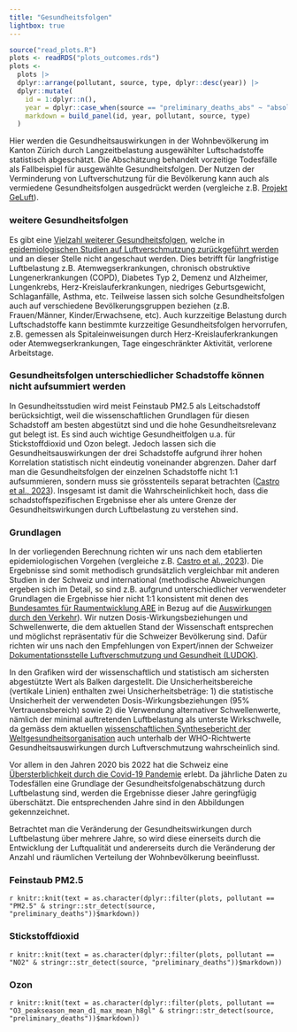 ```yaml
---
title: "Gesundheitsfolgen"
lightbox: true
---
```



```r
source("read_plots.R")
plots <- readRDS("plots_outcomes.rds")
plots <- 
  plots |> 
  dplyr::arrange(pollutant, source, type, dplyr::desc(year)) |> 
  dplyr::mutate(
    id = 1:dplyr::n(),
    year = dplyr::case_when(source == "preliminary_deaths_abs" ~ "absolut", TRUE ~ "relativ"),
    markdown = build_panel(id, year, pollutant, source, type)
  )
```



Hier werden die Gesundheitsauswirkungen in der Wohnbevölkerung im Kanton Zürich durch Langzeitbelastung ausgewählter Luftschadstoffe statistisch abgeschätzt. Die Abschätzung behandelt vorzeitige Todesfälle als Fallbeispiel für ausgewählte Gesundheitsfolgen. Der Nutzen der Verminderung von Luftverschutzung für die Bevölkerung kann auch als vermiedene Gesundheitsfolgen ausgedrückt werden (vergleiche z.B. [Projekt GeLuft](https://www.swisstph.ch/fileadmin/user_upload/SwissTPH/Institute/Ludok/Aktuelle_Berichte/SwissTPH2023_Gesundheitsnutzen_AQG_WHO_2021.pdf)).

::: {.callout-note collapse="true"}
### weitere Gesundheitsfolgen

Es gibt eine [Vielzahl weiterer Gesundheitsfolgen](https://www.swisstph.ch/de/projects/ludok/healtheffects), welche in [epidemiologischen Studien auf Luftverschmutzung zurückgeführt werden](https://www.swisstph.ch/de/projects/ludok/aktuelle-berichte/gesundheitsfolgenabschaetzung) und an dieser Stelle nicht angeschaut werden. Dies betrifft für langfristige Luftbelastung z.B. Atemwegserkrankungen, chronisch obstruktive Lungenerkrankungen (COPD), Diabetes Typ 2, Demenz und Alzheimer, Lungenkrebs, Herz-Kreislauferkrankungen, niedriges Geburtsgewicht, Schlaganfälle, Asthma, etc. Teilweise lassen sich solche Gesundheitsfolgen auch auf verschiedene Bevölkerungsgruppen beziehen (z.B. Frauen/Männer, Kinder/Erwachsene, etc). Auch kurzzeitige Belastung durch Luftschadstoffe kann bestimmte kurzzeitige Gesundheitsfolgen hervorrufen, z.B. gemessen als Spitaleinweisungen durch Herz-Kreislauferkrankungen oder Atemwegserkrankungen, Tage eingeschränkter Aktivität, verlorene Arbeitstage. 
:::

::: {.callout-note collapse="true"}
### Gesundheitsfolgen unterschiedlicher Schadstoffe können nicht aufsummiert werden
In Gesundheitsstudien wird meist Feinstaub PM2.5 als Leitschadstoff berücksichtigt, weil die wissenschaftlichen Grundlagen für diesen Schadstoff am besten abgestützt sind und die hohe Gesundheitsrelevanz gut belegt ist. Es sind auch wichtige Gesundheitfolgen u.a. für Stickstoffdioxid und Ozon belegt. Jedoch lassen sich die Gesundheitsauswirkungen der drei Schadstoffe aufgrund ihrer hohen Korrelation statistisch nicht eindeutig voneinander abgrenzen. Daher darf man die Gesundheitsfolgen der einzelnen Schadstoffe nicht 1:1 aufsummieren, sondern muss sie grösstenteils separat betrachten ([Castro et al., 2023](https://edoc.unibas.ch/96059/)). Insgesamt ist damit die Wahrscheinlichkeit hoch, dass die schadstoffspezifischen Ergebnisse eher als untere Grenze der Gesundheitswirkungen durch Luftbelastung zu verstehen sind. 
:::

::: {.callout-note collapse="true"}
### Grundlagen

In der vorliegenden Berechnung richten wir uns nach dem etablierten epidemiologischen Vorgehen (vergleiche z.B. [Castro et al., 2023](https://edoc.unibas.ch/96059/)). Die Ergebnisse sind somit methodisch grundsätzlich vergleichbar mit anderen Studien in der Schweiz und international (methodische Abweichungen ergeben sich im Detail, so sind z.B. aufgrund unterschiedlicher verwendeter Grundlagen die Ergebnisse hier nicht 1:1 konsistent mit denen des [Bundesamtes für Raumentwicklung ARE](https://www.are.admin.ch/are/de/home.html) in Bezug auf die [Auswirkungen durch den Verkehr](https://www.are.admin.ch/are/de/home/mobilitaet/grundlagen-und-daten/kosten-und-nutzen-des-verkehrs.html)). Wir nutzen Dosis-Wirkungsbeziehungen und Schwellenwerte, die dem aktuellen Stand der Wissenschaft entsprechen und möglichst repräsentativ für die Schweizer Bevölkerung sind. Dafür richten wir uns nach den Empfehlungen von Expert/innen der Schweizer [Dokumentationsstelle Luftverschmutzung und Gesundheit (LUDOK)](https://www.swisstph.ch/de/projects/ludok).


In den Grafiken wird der wissenschaftlich und statistisch am sichersten abgestützte Wert als Balken dargestellt. Die Unsicherheitsbereiche (vertikale Linien) enthalten zwei Unsicherheitsbeträge: 1) die statistische Unsicherheit der verwendeten Dosis-Wirkungsbeziehungen (95% Vertrauensbereich) sowie 2) die Verwendung alternativer Schwellenwerte, nämlich der minimal auftretenden Luftbelastung als unterste Wirkschwelle, da gemäss dem aktuellen [wissenschaftlichen Synthesebericht der Weltgesundheitsorganisation](https://www.who.int/publications/i/item/9789240034228) auch unterhalb der WHO-Richtwerte Gesundheitsauswirkungen durch Luftverschmutzung wahrscheinlich sind. 


Vor allem in den Jahren 2020 bis 2022 hat die Schweiz eine [Übersterblichkeit durch die Covid-19 Pandemie](https://www.bfs.admin.ch/bfs/de/home/statistiken/gesundheit/gesundheitszustand/sterblichkeit-todesursachen.html) erlebt. Da jährliche Daten zu Todesfällen eine Grundlage der Gesundheitsfolgenabschätzung durch Luftbelastung sind, werden die Ergebnisse dieser Jahre geringfügig überschätzt. Die entsprechenden Jahre sind in den Abbildungen gekennzeichnet.


Betrachtet man die Veränderung der Gesundheitswirkungen durch Luftbelastung über mehrere Jahre, so wird diese einerseits durch die Entwicklung der Luftqualität und andererseits durch die Veränderung der Anzahl und räumlichen Verteilung der Wohnbevölkerung beeinflusst. 
:::



### Feinstaub PM2.5

::: {.panel-tabset}

`r knitr::knit(text = as.character(dplyr::filter(plots, pollutant == "PM2.5" & stringr::str_detect(source, "preliminary_deaths"))$markdown))`

:::


### Stickstoffdioxid

::: {.panel-tabset}

`r knitr::knit(text = as.character(dplyr::filter(plots, pollutant == "NO2" & stringr::str_detect(source, "preliminary_deaths"))$markdown))`

:::


### Ozon

::: {.panel-tabset}

`r knitr::knit(text = as.character(dplyr::filter(plots, pollutant == "O3_peakseason_mean_d1_max_mean_h8gl" & stringr::str_detect(source, "preliminary_deaths"))$markdown))`

:::


